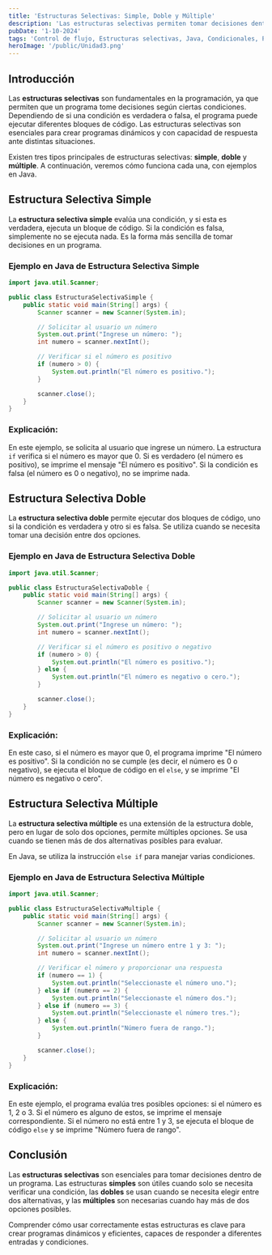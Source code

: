 ---
title: 'Estructuras Selectivas: Simple, Doble y Múltiple'
description: 'Las estructuras selectivas permiten tomar decisiones dentro de un programa.'
pubDate: '1-10-2024'
tags: 'Control de flujo, Estructuras selectivas, Java, Condicionales, Programación'
heroImage: '/public/Unidad3.png'
---

## Introducción

Las **estructuras selectivas** son fundamentales en la programación, ya que permiten que un programa tome decisiones según ciertas condiciones. Dependiendo de si una condición es verdadera o falsa, el programa puede ejecutar diferentes bloques de código. Las estructuras selectivas son esenciales para crear programas dinámicos y con capacidad de respuesta ante distintas situaciones.

Existen tres tipos principales de estructuras selectivas: **simple**, **doble** y **múltiple**. A continuación, veremos cómo funciona cada una, con ejemplos en Java.

## Estructura Selectiva Simple

La **estructura selectiva simple** evalúa una condición, y si esta es verdadera, ejecuta un bloque de código. Si la condición es falsa, simplemente no se ejecuta nada. Es la forma más sencilla de tomar decisiones en un programa.

### Ejemplo en Java de Estructura Selectiva Simple

```java
import java.util.Scanner;

public class EstructuraSelectivaSimple {
    public static void main(String[] args) {
        Scanner scanner = new Scanner(System.in);

        // Solicitar al usuario un número
        System.out.print("Ingrese un número: ");
        int numero = scanner.nextInt();

        // Verificar si el número es positivo
        if (numero > 0) {
            System.out.println("El número es positivo.");
        }

        scanner.close();
    }
}
```

### Explicación:

En este ejemplo, se solicita al usuario que ingrese un número. La estructura `if` verifica si el número es mayor que 0. Si es verdadero (el número es positivo), se imprime el mensaje "El número es positivo". Si la condición es falsa (el número es 0 o negativo), no se imprime nada.

## Estructura Selectiva Doble

La **estructura selectiva doble** permite ejecutar dos bloques de código, uno si la condición es verdadera y otro si es falsa. Se utiliza cuando se necesita tomar una decisión entre dos opciones.

### Ejemplo en Java de Estructura Selectiva Doble

```java
import java.util.Scanner;

public class EstructuraSelectivaDoble {
    public static void main(String[] args) {
        Scanner scanner = new Scanner(System.in);

        // Solicitar al usuario un número
        System.out.print("Ingrese un número: ");
        int numero = scanner.nextInt();

        // Verificar si el número es positivo o negativo
        if (numero > 0) {
            System.out.println("El número es positivo.");
        } else {
            System.out.println("El número es negativo o cero.");
        }

        scanner.close();
    }
}
```

### Explicación:

En este caso, si el número es mayor que 0, el programa imprime "El número es positivo". Si la condición no se cumple (es decir, el número es 0 o negativo), se ejecuta el bloque de código en el `else`, y se imprime "El número es negativo o cero".

## Estructura Selectiva Múltiple

La **estructura selectiva múltiple** es una extensión de la estructura doble, pero en lugar de solo dos opciones, permite múltiples opciones. Se usa cuando se tienen más de dos alternativas posibles para evaluar.

En Java, se utiliza la instrucción `else if` para manejar varias condiciones.

### Ejemplo en Java de Estructura Selectiva Múltiple

```java
import java.util.Scanner;

public class EstructuraSelectivaMultiple {
    public static void main(String[] args) {
        Scanner scanner = new Scanner(System.in);

        // Solicitar al usuario un número
        System.out.print("Ingrese un número entre 1 y 3: ");
        int numero = scanner.nextInt();

        // Verificar el número y proporcionar una respuesta
        if (numero == 1) {
            System.out.println("Seleccionaste el número uno.");
        } else if (numero == 2) {
            System.out.println("Seleccionaste el número dos.");
        } else if (numero == 3) {
            System.out.println("Seleccionaste el número tres.");
        } else {
            System.out.println("Número fuera de rango.");
        }

        scanner.close();
    }
}
```

### Explicación:

En este ejemplo, el programa evalúa tres posibles opciones: si el número es 1, 2 o 3. Si el número es alguno de estos, se imprime el mensaje correspondiente. Si el número no está entre 1 y 3, se ejecuta el bloque de código `else` y se imprime "Número fuera de rango".

## Conclusión

Las **estructuras selectivas** son esenciales para tomar decisiones dentro de un programa. Las estructuras **simples** son útiles cuando solo se necesita verificar una condición, las **dobles** se usan cuando se necesita elegir entre dos alternativas, y las **múltiples** son necesarias cuando hay más de dos opciones posibles.

Comprender cómo usar correctamente estas estructuras es clave para crear programas dinámicos y eficientes, capaces de responder a diferentes entradas y condiciones.
